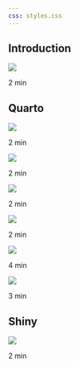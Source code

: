 ```yaml
---
css: styles.css
---
```


## Introduction

::: card
![](thumbnails/pst-welcome.png){.card-img-top}

2 min

<a href="https://rstudio.wistia.com/medias/qizrh74hrr" class="stretched-link"></a>
:::

## Quarto

::: card-group
::: card
![](thumbnails/intro-to-quarto.png){.card-img-top}

2 min

<a href="https://rstudio.wistia.com/medias/iuz3hallk4" class="stretched-link"></a>
:::

::: card
![](thumbnails/quarto-rstudio.png){.card-img-top}

2 min

<a href="https://rstudio.wistia.com/medias/1pptqj1cvm" class="stretched-link"></a>
:::

::: card
![](thumbnails/quarto-vscode.png){.card-img-top}

2 min

<a href="https://rstudio.wistia.com/medias/tl3ywwreyv" class="stretched-link"></a>
:::
:::

::: card-group
::: card
![](thumbnails/quarto-jupyter.png){.card-img-top}

2 min

<a href="https://rstudio.wistia.com/medias/qqkv71bcoq" class="stretched-link"></a>
:::

::: card
![](thumbnails/quarto-publish.png){.card-img-top}

4 min

<a href="https://rstudio.wistia.com/medias/888fkqw0mc" class="stretched-link"></a>
:::

::: card
![](thumbnails/advancing-quarto.png){.card-img-top}

3 min

<a href="https://rstudio.wistia.com/medias/hdyyddflqi" class="stretched-link"></a>
:::
:::

## Shiny

::: card
![](thumbnails/intro-to-shiny.png){.card-img-top}

2 min

<a href="https://rstudio.wistia.com/medias/yjuppojzr2" class="stretched-link"></a>
:::
